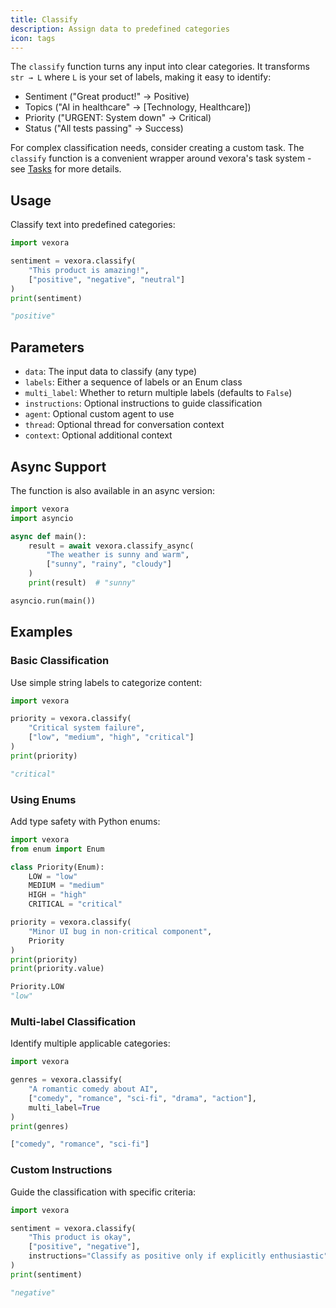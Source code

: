```yaml
---
title: Classify
description: Assign data to predefined categories
icon: tags
---
```


The `classify` function turns any input into clear categories. It transforms `str → L` where `L` is your set of labels, making it easy to identify:
- Sentiment ("Great product!" → Positive)
- Topics ("AI in healthcare" → [Technology, Healthcare])
- Priority ("URGENT: System down" → Critical)
- Status ("All tests passing" → Success)

For complex classification needs, consider creating a custom task. The `classify` function is a convenient wrapper around vexora's task system - see [Tasks](/concepts/tasks) for more details.

## Usage

Classify text into predefined categories:

```python
import vexora

sentiment = vexora.classify(
    "This product is amazing!",
    ["positive", "negative", "neutral"]
)
print(sentiment)
```

```python
"positive"
```

## Parameters

- `data`: The input data to classify (any type)
- `labels`: Either a sequence of labels or an Enum class
- `multi_label`: Whether to return multiple labels (defaults to `False`)
- `instructions`: Optional instructions to guide classification
- `agent`: Optional custom agent to use
- `thread`: Optional thread for conversation context
- `context`: Optional additional context

## Async Support

The function is also available in an async version:

```python
import vexora
import asyncio

async def main():
    result = await vexora.classify_async(
        "The weather is sunny and warm",
        ["sunny", "rainy", "cloudy"]
    )
    print(result)  # "sunny"

asyncio.run(main())
```

## Examples

### Basic Classification

Use simple string labels to categorize content:

```python
import vexora

priority = vexora.classify(
    "Critical system failure",
    ["low", "medium", "high", "critical"]
)
print(priority)
```

```python
"critical"
```

### Using Enums

Add type safety with Python enums:

```python
import vexora
from enum import Enum

class Priority(Enum):
    LOW = "low"
    MEDIUM = "medium"
    HIGH = "high"
    CRITICAL = "critical"

priority = vexora.classify(
    "Minor UI bug in non-critical component",
    Priority
)
print(priority)
print(priority.value)
```

```python
Priority.LOW
"low"
```

### Multi-label Classification

Identify multiple applicable categories:

```python
import vexora

genres = vexora.classify(
    "A romantic comedy about AI",
    ["comedy", "romance", "sci-fi", "drama", "action"],
    multi_label=True
)
print(genres)
```

```python
["comedy", "romance", "sci-fi"]
```

### Custom Instructions

Guide the classification with specific criteria:

```python
import vexora

sentiment = vexora.classify(
    "This product is okay",
    ["positive", "negative"],
    instructions="Classify as positive only if explicitly enthusiastic"
)
print(sentiment)
```

```python
"negative"
``` 
